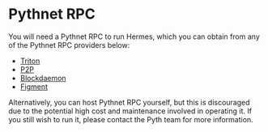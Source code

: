 # Pythnet RPC

You will need a Pythnet RPC to run Hermes, which you can obtain from any of the Pythnet RPC
providers below:

- [Triton](https://triton.one)
- [P2P](https://p2p.org)
- [Blockdaemon](https://blockdaemon.com/)
- [Figment](https://figment.io)

Alternatively, you can host Pythnet RPC yourself, but this is discouraged due to the potential high cost and maintenance
involved in operating it. If you still wish to run it, please contact the Pyth team for more information.
